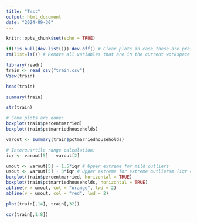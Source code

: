 ```yaml
---
title: "Test"
output: html_document
date: "2024-09-30"
---
```


```r
knitr::opts_chunk$set(echo = TRUE)
```

```r
if(!is.null(dev.list())) dev.off() # Clear plots in case these are present
rm(list=ls()) # Remove all variables that are in the current workspace
```


```r
library(readr)
train <- read_csv("train.csv")
View(train)
```

```r
head(train)
```

```r
summary(train)
```

```r
str(train)
```

```r
# Some plots are done:
boxplot(train$percentmarried)
boxplot(train$pctmarriedhouseholds)
```

```r
varout <- summary(train$pctmarriedhouseholds)

# Interquartile range calculation:
iqr <- varout[5] - varout[2]

umout <- varout[5] + 1.5*iqr # Upper extreme for mild outliers
usout <- varout[5] + 3*iqr # Upper extreme for extreme outliersm (iqr = inter quartile range)
boxplot(train$percentmarried, horizontal = TRUE)
boxplot(train$pctmarriedhouseholds, horizontal = TRUE)
abline(v = umout, col = "orange", lwd = 2)
abline(v = usout, col = "red", lwd = 2)
```

```r
plot(train[,14], train[,32])
```

```r
cor(train[,1:8])
```


